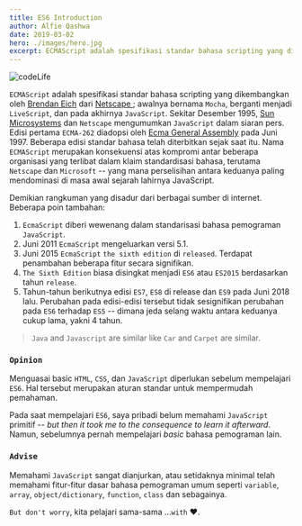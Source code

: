 ```yaml
---
title: ES6 Introduction
author: Alfie Qashwa
date: 2019-03-02
hero: ./images/hero.jpg
excerpt: ECMAScript adalah spesifikasi standar bahasa scripting yang dikembangkan oleh Brendan Eich dari Netscape. Awalnya bernama Mocha, berganti menjadi LiveScript, dan pada akhirnya JavaScript.
---
```



![codeLife](https://source.unsplash.com/FGXqbqbGt5o)

`ECMAScript` adalah spesifikasi standar bahasa scripting yang dikembangkan oleh [Brendan Eich](https://en.wikipedia.org/wiki/Brendan_Eich) dari [ Netscape ](https://en.wikipedia.org/wiki/Netscape); awalnya bernama `Mocha`, berganti menjadi `LiveScript`, dan pada akhirnya `JavaScript`. Sekitar Desember 1995, [Sun Microsystems](https://en.wikipedia.org/wiki/Sun_Microsystems) dan `Netscape` mengumumkan `JavaScript` dalam siaran pers. Edisi pertama `ECMA-262` diadopsi oleh [Ecma General Assembly](https://www.ecma-international.org/) pada Juni 1997. Beberapa edisi standar bahasa telah diterbitkan sejak saat itu. Nama `ECMAScript` merupakan konsekuensi atas kompromi antar beberapa organisasi yang terlibat dalam klaim standardisasi bahasa, terutama `Netscape` dan `Microsoft` -- yang mana perselisihan antara keduanya paling mendominasi di masa awal sejarah lahirnya JavaScript.

Demikian rangkuman yang disadur dari berbagai sumber di internet. Beberapa poin tambahan:

1. `EcmaScript` diberi wewenang dalam standarisasi bahasa pemograman `JavaScript`.
2. Juni 2011 `EcmaScript` mengeluarkan versi 5.1.
3. Juni 2015 `EcmaScript` `the sixth edition` di `released`. Terdapat penambahan beberapa fitur secara signifikan.
4. `The Sixth Edition` biasa disingkat menjadi `ES6` atau `ES2015` berdasarkan tahun `release`.
5. Tahun-tahun berikutnya edisi `ES7`, `ES8` di release dan `ES9` pada Juni 2018 lalu. Perubahan pada edisi-edisi tersebut tidak sesignifikan perubahan pada `ES6` terhadap `ES5` -- dimana jeda selang waktu antara keduanya cukup lama, yakni 4 tahun.

> `Java` and `Javascript` are similar like `Car` and `Carpet` are similar.

### `Opinion`

Menguasai basic `HTML`, `CSS`, dan `JavaScript` diperlukan sebelum mempelajari `ES6`. Hal tersebut merupakan aturan standar untuk mempermudah pemahaman.

Pada saat mempelajari `ES6`, saya pribadi belum memahami `JavaScript` primitif -- _but then it took me to the consequence to learn it afterward_. Namun, sebelumnya pernah mempelajari _basic_ bahasa pemograman lain.

### `Advise`

Memahami `JavaScript` sangat dianjurkan, atau setidaknya minimal telah memahami fitur-fitur dasar bahasa pemograman umum seperti `variable`, `array`, `object/dictionary`, `function`, `class` dan sebagainya.

`But don't worry`, kita pelajari sama-sama ...`with` ❤️.
